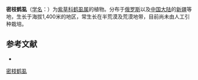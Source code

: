 {{Speciesbox
| name = 密枝鹤虱
| status = 
| status_system = 
| image =
| genus = Lappula
| species = balchaschensis
| authority = M. Pop. ex N. Pavl.
}}

'''密枝鹤虱'''（[[学名|学名]]：{{lang|la|''Lappula balchaschensis''}}）为[[紫草科|紫草科]][[鹤虱属|鹤虱属]]的植物。分布于[[俄罗斯|俄罗斯]]以及[[中国大陆|中国大陆]]的[[新疆|新疆]]等地，生长于海拔1,400米的地区，常生长在半荒漠及荒漠地带，目前尚未由人工引种栽培。

== 参考文献 ==
<div class="references-small">
* {{cite web| url =http://www.bioinfo.cn/db05/KmzwSpecies.php?action=view&id=2491| title =密枝鹤虱| work =《中国高等植物数据库全库》| publisher =中国科学院微生物研究所| author =昆明植物研究所| accessdate =2009-02-23| deadurl =yes| archiveurl =https://web.archive.org/web/20160305065235/http://www.bioinfo.cn/db05/KmzwSpecies.php?action=view&id=2491| archivedate =2016-03-05}}
</div>
{{Taxonbar|from=Q10952914}}

[[Category:鹤虱属|密枝鹤虱]]


{{植物小作品}}